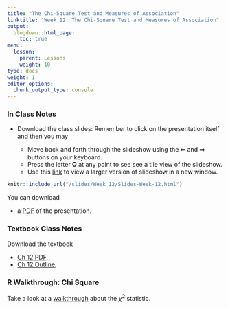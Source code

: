 ```yaml
---
title: "The Chi-Square Test and Measures of Association"
linktitle: "Week 12: The Chi-Square Test and Measures of Association"
output:
  blogdown::html_page:
    toc: true
menu:
  lesson:
    parent: Lessons
    weight: 10
type: docs
weight: 1
editor_options: 
  chunk_output_type: console
---
```


### In Class Notes

- Download the class slides: Remember to click on the presentation itself and then you may

  + Move back and forth through the slideshow using the ⬅ and ⮕ buttons on your keyboard.
  + Press the letter **O** at any point to see see a tile view of the slideshow.
  + Use this [link](/slides/Week 12/Slides-Week-12.html){target="_blank"} to view a larger version of slideshow in a new window.
        
```r
knitr::include_url("/slides/Week 12/Slides-Week-12.html")
```

You can download 

- a [PDF](/slides/Week 12/Slides-Week-12.pdf){target="_blank"} of the presentation. 

### Textbook Class Notes
Download the textbook

- [Ch 12 PDF](/slides/Week 12/SSDS_Ch10.pdf){target="_blank"}, 
- [Ch 12 Outline](/lecture_notes/Week12/SSDS_Ch10.pdf){target="_blank"},

### R Walkthrough: Chi Square

Take a look at a [walkthrough](/lesson/chisquare/) about the $\chi^2$ statistic.
